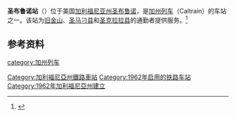 '''圣布鲁诺站'''（{{lang-en|San Bruno Station}}）位于美国[[加利福尼亚州|加利福尼亚州]][[圣布鲁诺_(加利福尼亚州)|圣布鲁诺]]，是[[加州列车|加州列车]]（Caltrain）的车站之一。该站为[[旧金山|旧金山]]、[[圣马刁县|圣马刁县]]和[[圣克拉拉县|圣克拉拉县]]的通勤者提供服务。<ref>{{cite web |url=http://www.caltrain.com/stations/SanBrunostation.html |title=San Bruno Station |accessdate=June 10, 2014 |archive-date=2021-01-19 |archive-url=https://web.archive.org/web/20210119022526/https://www.caltrain.com/stations/sanbrunostation.html |dead-url=no }}</ref>

==参考资料==
{{start rail box}}
{{s-inop|[[南旧金山站|南旧金山站]]}}
{{s-line|[[加州列车|加州列车]]}}
{{s-inop|[[密尔布瑞站|密尔布瑞站]]}}
{{end box}}

{{reflist}}

{{Caltrain}}

[[category:加州列车|category:加州列车]]
[[Category:加利福尼亞州鐵路車站|Category:加利福尼亞州鐵路車站]]
[[Category:1962年启用的铁路车站|Category:1962年启用的铁路车站]]
[[Category:1962年加利福尼亞州建立|Category:1962年加利福尼亞州建立]]
